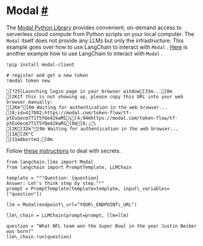  Modal
 [#](#modal "Permalink to this headline")
=================================================
 The
 [Modal Python Library](https://modal.com/docs/guide) 
 provides convenient, on-demand access to serverless cloud compute from Python scripts on your local computer.
The
 `Modal`
 itself does not provide any LLMs but only the infrastructure.
 This example goes over how to use LangChain to interact with
 `Modal`
 .
[Here](https://modal.com/docs/guide/ex/potus_speech_qanda) 
 is another example how to use LangChain to interact with
 `Modal`
 .
```
!pip install modal-client
```
```
# register and get a new token
!modal token new
```
```
[?25lLaunching login page in your browser window[33m...[0m
[2KIf this is not showing up, please copy this URL into your web browser manually:
[2Km⠙[0m Waiting for authentication in the web browser...
]8;id=417802;https://modal.com/token-flow/tf-ptEuGecm7T1T5YQe42kwM1\[4;94mhttps://modal.com/token-flow/tf-ptEuGecm7T1T5YQe42kwM1[0m]8;;\
[2K[32m⠙[0m Waiting for authentication in the web browser...
[1A[2K^C
[31mAborted.[0m
```
 Follow
 [these instructions](https://modal.com/docs/guide/secrets) 
 to deal with secrets.
```
from langchain.llms import Modal
from langchain import PromptTemplate, LLMChain
```
```
template = """Question: {question}
Answer: Let's think step by step."""
prompt = PromptTemplate(template=template, input\_variables=["question"])
```
```
llm = Modal(endpoint\_url="YOUR\_ENDPOINT\_URL")
```
```
llm\_chain = LLMChain(prompt=prompt, llm=llm)
```
```
question = "What NFL team won the Super Bowl in the year Justin Beiber was born?"
llm\_chain.run(question)
```